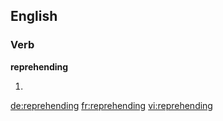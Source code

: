 ==English==

===Verb===
'''reprehending'''

# {{present participle of|[[reprehend]]}}

[[de:reprehending]]
[[fr:reprehending]]
[[vi:reprehending]]